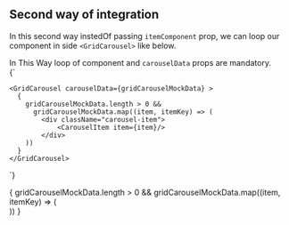 
<Meta title="Second way of integration GridCarousel" component={GridCarousel} />


## Second way of integration

In this second way instedOf passing `itemComponent` prop, we can loop our component in side `<GridCarousel>` like below.

<MessageWrappeStyle>
  In This Way loop of component and <code>carouselData</code> props are mandatory.
</MessageWrappeStyle>

<CodeWrapper>
  <div className="codeIn">
  {`
    
    <GridCarousel carouselData={gridCarouselMockData} >
      {
        gridCarouselMockData.length > 0 && 
          gridCarouselMockData.map((item, itemKey) => (
            <div className="carousel-item">
                <CarouselItem item={item}/>
            </div>
        ))
      }
    </GridCarousel>
  `}
  </div>
</CodeWrapper>

<Preview>
  <GridCarousel carouselData={gridCarouselMockData}>
    {
    gridCarouselMockData.length > 0 && 
      gridCarouselMockData.map((item, itemKey) => (
        <div
            key={`${itemKey + 1}_gc`}
            className="carousel-item">
            <CarouselItem item={item}/>
        </div>
    ))
    }
  </GridCarousel>
</Preview>



<Props of={GridCarousel} />
